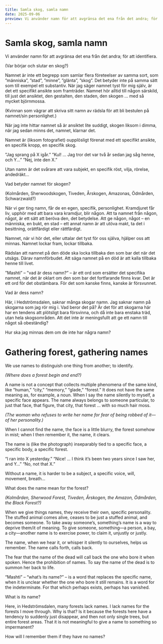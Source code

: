 ```yaml
---
title: Samla skog, samla namn
date: 2025-09-06
preview: Vi använder namn för att avgränsa det ena från det andra; för att identifiera.
---
```


# Samla skog, samla namn

Vi använder namn för att avgränsa det ena från det andra; för att identifiera.

(Var börjar och slutar en skog?)

Namnet är inte ett begrepp som samlar flera företeelser av samma sort, som
”människa”, ”stad”, ”minne”, ”glänta”, ”skog”. Det betyder inte på samma sätt som till
exempel ett substantiv. När jag säger namnet tyst för mig själv, är det ett specifikt
ansikte som framträder. Namnet hör alltid till någon särskild, till just det ansiktet, den
gestalten, den staden, den skogen ... med så mycket björnmossa.

(Kvinnan som vägrar att skriva sitt namn av rädsla för att bli bestulen på namnet/sin
personlighet.)

När jag inte hittar namnet så är ansiktet lite suddigt, skogen liksom i dimma, när jag
sedan minns det, namnet, klarnar det.

Namnet är (liksom fotografiet) oupplösligt förenat med ett specifikt ansikte, en
specifik kropp, en specifik skog.

”Jag sprang på X igår.” ”Kul! ... Jag tror det var två år sedan jag såg henne, och Y...”
”Nej, inte den X.”

Utan namn är det svårare att vara subjekt, en specifik röst, vilja, rörelse, andedräkt...

Vad betyder namnet för skogen?

(Kolmården, Sherwoodskogen, Tiveden, Årskogen, Amazonas, Ödmården, Schwarzwald?)

När vi ger ting namn, får de en egen, specifik, personlighet. Kramdjuret får liv,
upphör med att bara vara kramdjur, blir någon. Att ta namnet från någon, något, är
ett sätt att beröva den, det betydelse. Att ge någon, något – en människa, en bukt,
en stad – ett annat namn är att utöva makt, ta det i besittning, orättfärdigt eller
rättfärdigt.

Namnet, när vi hör det, eller uttalar det tyst för oss själva, hjälper oss att minnas.
Namnet lockar fram, lockar tillbaka.

Rädslan att namnet på den döde ska locka tillbaka den som bar det när det utsägs.
Därav namnförbudet. Att säga namnet på en död är att kalla tillbaka henne till livet.

”Mashti” – ”vad är dess namn?” – är ett ord som ersätter det specifika namnet, när
det är oklart om den som bar det fortfarande finns kvar. Det är ett ord för det
obstämbara. För det som kanske finns, kanske är försvunnet.

Vad är dess namn?

Här, i Hedströmsdalen, saknar många skogar namn. Jag saknar namn på skogarna
som jag rör mig i. Vad beror det på? Är det för att skogarna här har en tendens att
plötsligt bara försvinna, och då inte bara enstaka träd, utan hela skogsområden. Att
det inte är meningsfullt att ge ett namn till något så obeständig?

Hur ska jag minnas dem om de inte har några namn?

# Gathering forest, gathering names

We use names to distinguish one thing from another; to identify.

_(Where does a forest begin and end?)_

A name is not a concept that collects multiple phenomena of the same kind, like
“human,” “city,” “memory,” “glade,” “forest.” It does not have the same meaning as,
for example, a noun. When I say the name silently to myself, a specific face appears.
The name always belongs to someone particular, to just that face, that figure, that
city, that forest … with so much hair moss.

_(The woman who refuses to write her name for fear of being robbed of it—of her
personality.)_

When I cannot find the name, the face is a little blurry, the forest somehow in mist;
when I then remember it, the name, it clears.

The name is (like the photograph) inseparably tied to a specific face, a specific body,
a specific forest.

“I ran into X yesterday.”
“Nice! … I think it’s been two years since I saw her, and Y…”
“No, not that X.”

Without a name, it is harder to be a subject, a specific voice, will, movement,
breath...

What does the name mean for the forest?

_(Kolmården, Sherwood Forest, Tiveden, Årskogen, the Amazon, Ödmården, the
Black Forest?)_

When we give things names, they receive their own, specific personality. The stuffed
animal comes alive, ceases to be just a stuffed animal, and becomes someone. To
take away someone’s, something’s name is a way to deprive them/it of meaning. To
give someone, something—a person, a bay, a city—another name is to exercise
power, to claim it, unjustly or justly.

The name, when we hear it, or whisper it silently to ourselves, helps us remember.
The name calls forth, calls back.

The fear that the name of the dead will call back the one who bore it when spoken.
Hence the prohibition of names. To say the name of the dead is to summon her back
to life.

“Mashti” – “what’s its name?” – is a word that replaces the specific name, when it is
unclear whether the one who bore it still remains. It is a word for the indeterminate.
For that which perhaps exists, perhaps has vanished.

What is its name?

Here, in Hedströmsdalen, many forests lack names. I lack names for the forests I
move through. Why is that? Is it because the forests here have a tendency to
suddenly just disappear, and then not only single trees, but entire forest areas. That
it is not meaningful to give a name to something so impermanent?

How will I remember them if they have no names?
